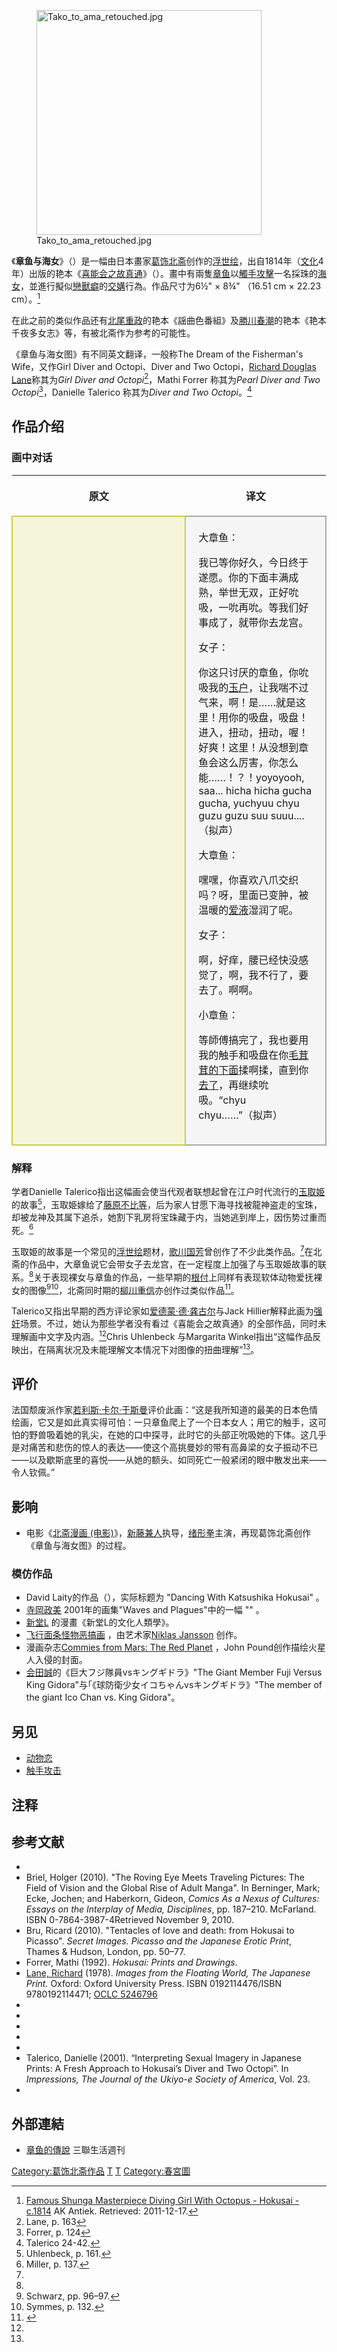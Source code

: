 {{expand language|en|date=2014/5/25}}
{{Expand|time=2013-08-15T23:54:16+00:00}}
[[File:Tako_to_ama_retouched.jpg|360px]]

《'''章鱼与海女'''》（{{jpn|j=蛸と海女|hg=たことあま|rm=Tako to ama}}）是一幅由日本畫家[[葛饰北斋|葛饰北斋]]创作的[[浮世绘|浮世绘]]，出自1814年（[[文化_(年號)|文化]]4年）出版的艳本《[[喜能会之故真通|喜能会之故真通]]》（{{jpn|j=喜能会之故真通|hg=きのえのこまつ|rm= Kinoe no Komatsu}}）。畫中有兩隻[[章鱼|章鱼]]以[[觸手攻擊|觸手攻擊]]一名採珠的[[海人|海女]]，並進行擬似[[戀獸癖|戀獸癖]]的[[交配|交媾]]行為。作品尺寸为6½" × 8¾" （16.51 cm × 22.23 cm）。<ref>[http://www.akantiek.nl/hokusai%20p1290.htm Famous Shunga Masterpiece Diving Girl With Octopus - Hokusai - c.1814] {{Wayback|url=http://www.akantiek.nl/hokusai%20p1290.htm |date=20210224194939 }}  AK Antiek. Retrieved: 2011-12-17.</ref>

在此之前的类似作品还有[[北尾重政|北尾重政]]的艳本《謡曲色番組》及[[勝川春潮|勝川春潮]]的艳本《艳本千夜多女志》等，有被北斋作为参考的可能性。

《章鱼与海女图》有不同英文翻译，一般称The Dream of the Fisherman's Wife，又作Girl Diver and Octopi、Diver and Two Octopi，[[Richard_Douglas_Lane|Richard Douglas Lane]]称其为''Girl Diver and Octopi''<ref>Lane, p. 163</ref>，Mathi Forrer 称其为''Pearl Diver and Two Octopi''<ref>Forrer, p. 124</ref>，Danielle Talerico 称其为''Diver and Two Octopi''。<ref name=Talerico>Talerico 24-42.</ref>

== 作品介绍 ==
=== 画中对话 ===
{| cellspacing=5 style="margin: auto"
!原文
!译文
|--
|width=580 style="border: 2px solid #CCCC4D ; background:  #F5F5DC ; padding:20px"|
{{lang|ja|
;大蛸：
いつぞハいつぞハとねらいすましてゐたかいがあつて、けふといふけふ、とうとうとらまへたア。てもむつくりとしたいい[[女性生殖系统|ぼぼ]]だ。いもよりハなをこうぶつだ。サアサア、すつてすつてすいつくして、たんのふさせてから、いつそ[[龍宮|りうぐう]]へつれていつてかこつておこうか。
;女：
アレにくいたこだのう。エエ、いつそ、アレアレ、おくの[[阴户|こつぼ]]のくちをすハれるので、いきがはずんで、アエエモイツク、いぼで、エエウウ、いぼで、アウアウ、そらわれをいろいろと、アレアレ、こりやどうするのだ。ヨウヨウアレアレ、いい、いい。いままでわたしをば人が、アアフフウアアフウ、たこだたこだといったがの、もうもうどふして、どふして、エエ、この、ずずず
;大蛸：
ぐちやぐちやズウズウ、なんと八ほんのあしのからミあんばいハどうだどうだ。あれあれ、なかがふくれあがつて、ゆのやうな[[愛液|いんすい]]ぬらぬらどくどく
;女:
アアモウくすぐつたくなつて、ぞろぞろとこしにおぼへがなくなつて、きりもさかひもなく、のそのそといきつづけだな。アア、アア
;小蛸：
おやかたがしまふと、またおれがこのいぼで[[陰核|さねがしら]]から[[女陰|けもとのあな]]までこすつてこすつてきをやらせたうへですいだしてやる
}}
|width=300 style="border: 2px solid  #A9A9A9 ; background:  #F5F5F5 ; padding:20px"|
;大章鱼：
我已等你好久，今日终于遂愿。你的下面丰满成熟，举世无双，正好吮吸，一吮再吮。等我们好事成了，就带你去龙宫。
;女子：
你这只讨厌的章鱼，你吮吸我的[[阴户|玉户]]，让我喘不过气来，啊！是……就是这里！用你的吸盘，吸盘！进入，扭动，扭动，喔！好爽！这里！从没想到章鱼会这么厉害，你怎么能……！？！yoyoyooh, saa... hicha hicha gucha gucha, yuchyuu chyu guzu guzu suu suuu....（拟声）
;大章鱼：
嘿嘿，你喜欢八爪交织吗？呀，里面已变肿，被温暖的[[阴道分泌液|爱液]]湿润了呢。
;女子：
啊，好痒，腰已经快没感觉了，啊，我不行了，要去了。啊啊。
;小章鱼：
等師傅搞完了，我也要用我的触手和吸盘在你[[女陰|毛茸茸的下面]]揉啊揉，直到你[[性高潮|去了]]，再继续吮吸。“chyu chyu……”（拟声）
|}

=== 解释 ===
{{multiple image
| align = right| direction = horizontal
| header = 玉取姫下海夺宝，[[歌川国芳|歌川国芳]]作
| header_align = left/right/center
| header_background = 
| footer = 
| footer_align = left/right/center
| footer_background = 
| width = 150
| image1 = Tamatori being pursued bya dragon.jpg
| width1 = 
| alt1 = 
| caption1 = 
| image2 = Tamakatzura Tamatori attacked by the octopus.jpg
| width2 = 
| alt2 = 
| caption2 = 
| image3 = 
| width3 = 
| alt3 = 
}}
学者Danielle Talerico指出这幅画会使当代观者联想起曾在江户时代流行的[[玉取姫|玉取姫]]的故事<ref name=Uhlenbeck>Uhlenbeck, p. 161.</ref>，玉取姫嫁给了[[藤原不比等|藤原不比等]]，后为家人甘愿下海寻找被龍神盗走的宝珠，却被龙神及其属下追杀，她割下乳房将宝珠藏于内，当她逃到岸上，因伤势过重而死。<ref name=Miller>Miller, p. 137.</ref>

玉取姫的故事是一个常见的[[浮世绘|浮世绘]]题材，[[歌川国芳|歌川国芳]]曾创作了不少此类作品。<ref name=Miller/>在北斋的作品中，大章鱼说它会带女子去龙宫，在一定程度上加强了与玉取姫故事的联系。<ref name=Talerico/>关于表现裸女与章鱼的作品，一些早期的[[根付|根付]]上同样有表现软体动物爱抚裸女的图像<ref>Schwarz, pp. 96–97.</ref><ref>Symmes, p. 132.</ref>，北斋同时期的[[柳川重信|柳川重信]]亦创作过类似作品<ref>{{cite web|url= http://www.stolaf.edu/people/kucera/YoshidaWebsite/evolution/essay_pages/anne_lenehan_white.htm|title= Shunga and Ukiyo-e: Spring Pictures and Pictures of the Floating World|last1= Lenehan-White|first1= Anne|date= |work= |publisher= www.stolaf.edu|accessdate= November 6, 2010|deadurl= yes|archiveurl= https://web.archive.org/web/20090204154824/http://stolaf.edu/people/kucera/YoshidaWebsite/evolution/essay_pages/anne_lenehan_white.htm|archivedate= 2009年2月4日}}</ref>。

Talerico又指出早期的西方评论家如[[爱德蒙·德·龚古尔|爱德蒙·德·龚古尔]]与Jack Hillier解释此画为[[强奸|强奸]]场景。不过，她认为那些学者没有看过《喜能会之故真通》的全部作品，同时未理解画中文字及内涵。<ref name=Talerico/>Chris Uhlenbeck 与Margarita Winkel指出“这幅作品反映出，在隔离状况及未能理解文本情况下对图像的扭曲理解”<ref name=Uhlenbeck/>。

== 评价 ==
法国颓废派作家[[若利斯·卡尔·于斯曼|若利斯·卡尔·于斯曼]]评价此画：“这是我所知道的最美的日本色情绘画，它又是如此真实得可怕：一只章鱼爬上了一个日本女人；用它的触手，这可怕的野兽吸着她的乳尖，在她的口中探寻，此时它的头部正吮吸她的下体。这几乎是对痛苦和悲伤的惊人的表达——使这个高挑曼妙的带有高鼻梁的女子振动不已——以及歇斯底里的喜悦——从她的额头、如同死亡一般紧闭的眼中散发出来——令人钦佩。”

==影响==
*电影《[[北斋漫画_(电影)|北斋漫画 (电影)]]》，[[新藤兼人|新藤兼人]]执导，[[绪形拳|绪形拳]]主演，再现葛饰北斋创作《章鱼与海女图》的过程。
=== 模仿作品 ===
*David Laity的作品（{{Cite web |url=http://www.metro5gallery.com.au/David%20Laity/Dream%20of.htm |title=The Dream of the Fisherman's Wife |access-date=2013-08-18 |archive-url=https://web.archive.org/web/20081204091250/http://www.metro5gallery.com.au/David%20Laity/Dream%20of.htm |archive-date=2008-12-04 |dead-url=yes }}），实际标题为 "Dancing With Katsushika Hokusai" 。
*[[寺岡政美|寺岡政美]] 2001年的画集"Waves and Plagues"中的一幅 "{{Cite web |url=http://www.lava.net/~artbeat/prints.html |title=Sarah and Octopus/Seventh Heaven |access-date=2013-08-18 |archive-url=https://web.archive.org/web/20070127153456/http://www.lava.net/~artbeat/prints.html |archive-date=2007-01-27 |dead-url=yes }}" 。
*[[新堂L|新堂L]] 的漫畫《新堂L的文化人類學》。
*[[飞行面条怪物|飞行面条怪物]][http://www.dildoart.com/fsm/2.html 恶搞画] {{Wayback|url=http://www.dildoart.com/fsm/2.html |date=20190216085424 }}，由艺术家[http://www.itchstudios.com/psg Niklas Jansson] {{Wayback|url=http://www.itchstudios.com/psg |date=20210406144203 }}创作。
*漫画杂志[http://www.comics.org/details.lasso?id=270860 Commies from Mars: The Red Planet] {{Wayback|url=http://www.comics.org/details.lasso?id=270860 |date=20080101194016 }}，John Pound创作描绘火星人入侵的封面。
*[[会田誠|会田誠]]的《巨大フジ隊員vsキングギドラ》"The Giant Member Fuji Versus King Gidora"与｢《球防衛少女イコちゃんvsキングギドラ》"The member of the giant Ico Chan vs. King Gidora"。
{{Gallery
|title=
|footer=|width=190
|height=250
|lines=2
|File:Weird Tales March 1923.jpg|杂志《[[詭麗幻譚|詭麗幻譚]]》封面（1923年3月） 
|File:Spicy-Adventure Stories August 1936.jpg|杂志《Spicy-Adventure Stories》封面（1936年8月） 
}}

==另见==
*[[动物恋|动物恋]]
*[[触手攻击|触手攻击]]

== 注释 ==
{{reflist|2}}
{{refbegin}}

== 参考文献 ==
*{{cite book |title= The madness and perversion of Yukio Mishima|last= Bing|first= Alison|authorlink= |coauthors= Eleanor Heartney and Kathryn Hoffman|year= 2006 |publisher= Chronicle Books|location= |isbn= 0-8118-5097-8|page= |pages= |url=http://books.google.com/books?id=xllWkNRukCQC&printsec=frontcover&source=gbs_ge_summary_r&cad=0#v=onepage&q&f=false|accessdate=December 3, 2010}}
*Briel, Holger (2010). "The Roving Eye Meets Traveling Pictures: The Field of Vision and the Global Rise of Adult Manga". In Berninger, Mark; Ecke, Jochen; and Haberkorn, Gideon, ''Comics As a Nexus of Cultures: Essays on the Interplay of Media, Disciplines'', pp. 187–210. McFarland. ISBN 0-7864-3987-4Retrieved November 9, 2010.
*Bru, Ricard (2010). "Tentacles of love and death: from Hokusai to Picasso". ''Secret Images. Picasso and the Japanese Erotic Print'', Thames & Hudson, London, pp. 50–77.
*Forrer, Mathi (1992). ''Hokusai: Prints and Drawings''.
*[[Richard_Douglas_Lane|Lane, Richard]] (1978).  ''Images from the Floating World, The Japanese Print.'' Oxford: Oxford University Press. ISBN 0192114476/ISBN 9780192114471; [http://www.worldcat.org/title/images-from-the-floating-world-the-japanese-print-including-an-illustrated-dictionary-of-ukiyo-e/oclc/5246796?referer=di&ht=edition  OCLC 5246796] {{Wayback|url=http://www.worldcat.org/title/images-from-the-floating-world-the-japanese-print-including-an-illustrated-dictionary-of-ukiyo-e/oclc/5246796?referer=di&ht=edition |date=20190327102244 }}
*{{cite web|url= http://www.stolaf.edu/people/kucera/YoshidaWebsite/evolution/essay_pages/anne_lenehan_white.htm|title= Shunga and Ukiyo-e: Spring Pictures and Pictures of the Floating World|last1= Lenehan-White|first1= Anne|date= |work= |publisher= www.stolaf.edu|accessdate= November 6, 2010|deadurl= yes|archiveurl= https://web.archive.org/web/20090204154824/http://stolaf.edu/people/kucera/YoshidaWebsite/evolution/essay_pages/anne_lenehan_white.htm|archivedate= 2009年2月4日}}
*{{cite book|title= Pietro Mascagni and his Operas|last= Mallach|first= Alan|authorlink= |coauthors= |year= 2002|publisher= UPNE|location= |isbn= |page= |pages= |url= http://books.google.com/books?id=kUCtUcFvr0IC&printsec=frontcover&source=gbs_ge_summary_r&cad=0#v=onepage&q&f=false|accessdate= July 8, 2011|archive-date= 2018-10-16|archive-url= https://web.archive.org/web/20181016045700/https://books.google.com/books?id=kUCtUcFvr0IC&printsec=frontcover&source=gbs_ge_summary_r&cad=0#v=onepage&q&f=false|dead-url= no}}
*{{cite book |title= The madness and perversion of Yukio Mishima|last= Piven |first= Jerry S.|authorlink= |coauthors= |year= 2004|publisher= Greenwood Publishing Group|location= |isbn= 0-275-97985-7|page= |pages= |url=http://books.google.com/books?id=ci9jlzhuIBQC&printsec=frontcover&source=gbs_ge_summary_r&cad=0#v=onepage&q&f=false |accessdate=November 11, 2010}}
*{{cite book |title= Netsuke Subjects: A Study on the Netsuke Themes with Reference to their Interpretation and Symbolism|last= Schwarz|first= Karl M.|authorlink= |coauthors= |year= 1995|publisher= Tuttle Publishing|location= |isbn= 0-8048-2026-0|page= |pages= |url=http://books.google.com/books?id=WWgh3P7OFyUC&printsec=frontcover&source=gbs_ge_summary_r&cad=0#v=onepage&q&f=false |accessdate=November 10, 2010}}
*{{cite book |title= Netsuke: Japanese Life and Legend in Miniature|last= Symmes|first= Edwyn C.|authorlink= |coauthors= |year= 1995|publisher= Böhlau Verlag Wien|location= |isbn= 3-205-05515-2|page= |pages= |url=http://books.google.com/books?id=y1GXEdmo-hcC&printsec=frontcover&source=gbs_ge_summary_r&cad=0#v=onepage&q&f=false |accessdate=November 10, 2010}}
*Talerico, Danielle (2001). “Interpreting Sexual Imagery in Japanese Prints: A Fresh Approach to Hokusai’s Diver and Two Octopi”. In ''Impressions, The Journal of the Ukiyo-e Society of America'', Vol. 23.
*{{cite book |title= Japanese Erotic Fantasies: Sexual Imagery of the Edo Period|last= Uhlenbeck|first= Chris|authorlink= |coauthors= Margarita Winkel, Ellis Tinios, Amy Reigle Newland|year= 2005|publisher= Hotei|location= |isbn= 90-74822-66-5|page= |pages= |url= |accessdate=}}
{{refend}}

== 外部連結 ==
* {{簡體中文}}[http://www.lifeweek.com.cn/2011/0504/32161.shtml 章鱼的傳說] {{Wayback|url=http://www.lifeweek.com.cn/2011/0504/32161.shtml |date=20210421030253 }} 三聯生活週刊

[[Category:葛饰北斋作品|Category:葛饰北斋作品]]
[[Category:日本傳統性文化|T]]
[[Category:虚构章鱼|T]]
[[Category:春宮圖|Category:春宮圖]]